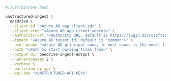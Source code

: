 ```bash Shell
#!/usr/bin/env bash

unstructured-ingest \
  onedrive \
  --client-id "<Azure AD app client-id>" \
  --client-cred "<Azure AD app client-secret>" \
  --authority-url "<Authority URL, default is https://login.microsoftonline.com>" \
  --tenant "<Azure AD tenant_id, default is 'common'>" \
  --user-pname "<Azure AD principal name, in most cases is the email linked to the drive>" \
  --path "<Path to start parsing files from>" \
  --output-dir onedrive-ingest-output \
  --num-processes 2 \
  --verbose \
  --partition-by-api \
  --api-key "<UNSTRUCTURED-API-KEY>"
```
